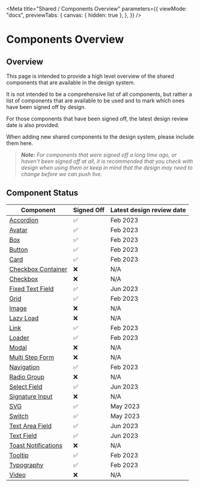 
<Meta
  title="Shared / Components Overview"
  parameters={{
    viewMode: "docs",
    previewTabs: {
      canvas: { hidden: true },
    },
  }}
/>

# Components Overview

## Overview

This page is intended to provide a high level overview of the shared components that are available in the design system.

It is not intended to be a comprehensive list of all components, but rather a list of components that are available to be used and to mark which ones have been signed off by design.

For those components that have been signed off, the latest design review date is also provided.

When adding new shared components to the design system, please include them here.

> _**Note:** For components that were signed off a long time ago, or haven't been signed off at all, it is recommended that you check with design when using them or keep in mind that the design may need to change before we can push live._

## Component Status

| Component | Signed Off | Latest design review date |
| ----------- | ----------- | ----------- |
| [Accordion](/docs/shared-accordion-docs--page)| ✅ | Feb 2023 |
| [Avatar](/docs/shared-avatar-docs--page) | ✅ | Feb 2023 |
| [Box](/docs/shared-box-docs--page) | ✅ | Feb 2023 |
| [Button](/docs/shared-button-docs--page) | ✅ | Feb 2023 |
| [Card](/docs/shared-card-docs--page) | ✅ | Feb 2023 |
| [Checkbox Container](/docs/shared-checkbox-container-docs--page) | ❌ | N/A |
| [Checkbox](/docs/shared-checkbox-docs--page) | ❌ | N/A |
| [Fixed Text Field](/docs/shared-fixed-text-field-docs--page) | ✅ | Jun 2023 |
| [Grid](/docs/shared-grid-docs--page) | ✅ | Feb 2023 |
| [Image](/docs/shared-image-docs--page) | ❌ | N/A |
| [Lazy Load](/docs/shared-lazy-load-docs--page) | ❌ | N/A |
| [Link](/docs/shared-link-docs--page) | ✅ | Feb 2023 |
| [Loader](/docs/shared-loader-docs--page) | ✅ | Feb 2023 |
| [Modal](/docs/shared-modal--page) | ❌ | N/A |
| [Multi Step Form](/docs/shared-multi-step-form-docs--page) | ❌ | N/A |
| [Navigation](/docs/shared-accordion-menu--default) | ✅ | Feb 2023 |
| [Radio Group](/docs/shared-radio-group-docs--page) | ❌ | N/A |
| [Select Field](/docs/shared-select-field-docs--page) | ✅ | Jun 2023 |
| [Signature Input](/docs/shared-signature-shared-docs--page) | ❌ | N/A |
| [SVG](/docs/shared-svg-docs--page) | ✅ | May 2023 |
| [Switch](/docs/shared-switch-docs--page) | ✅ | May 2023 |
| [Text Area Field](/docs/shared-text-area-field-docs--page) | ✅ | Jun 2023 |
| [Text Field](/docs/shared-text-field-docs--page) | ✅ | Jun 2023 |
| [Toast Notifications](/docs/shared-toast-notifications-docs--page) | ❌ | N/A |
| [Tooltip](/docs/shared-tooltip--default) | ✅ | Feb 2023 |
| [Typography](/docs/shared-typography-docs--page) | ✅ | Feb 2023 |
| [Video](/docs/shared-video-docs--page) | ❌ | N/A |
